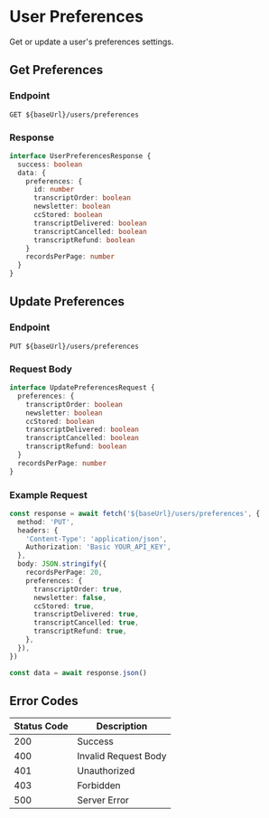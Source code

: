 # User Preferences

Get or update a user's preferences settings.

## Get Preferences

### Endpoint

```http
GET ${baseUrl}/users/preferences
```

### Response

```typescript
interface UserPreferencesResponse {
  success: boolean
  data: {
    preferences: {
      id: number
      transcriptOrder: boolean
      newsletter: boolean
      ccStored: boolean
      transcriptDelivered: boolean
      transcriptCancelled: boolean
      transcriptRefund: boolean
    }
    recordsPerPage: number
  }
}
```

## Update Preferences

### Endpoint

```http
PUT ${baseUrl}/users/preferences
```

### Request Body

```typescript
interface UpdatePreferencesRequest {
  preferences: {
    transcriptOrder: boolean
    newsletter: boolean
    ccStored: boolean
    transcriptDelivered: boolean
    transcriptCancelled: boolean
    transcriptRefund: boolean
  }
  recordsPerPage: number
}
```

### Example Request

```typescript
const response = await fetch('${baseUrl}/users/preferences', {
  method: 'PUT',
  headers: {
    'Content-Type': 'application/json',
    Authorization: 'Basic YOUR_API_KEY',
  },
  body: JSON.stringify({
    recordsPerPage: 20,
    preferences: {
      transcriptOrder: true,
      newsletter: false,
      ccStored: true,
      transcriptDelivered: true,
      transcriptCancelled: true,
      transcriptRefund: true,
    },
  }),
})

const data = await response.json()
```

## Error Codes

| Status Code | Description          |
| ----------- | -------------------- |
| 200         | Success              |
| 400         | Invalid Request Body |
| 401         | Unauthorized         |
| 403         | Forbidden            |
| 500         | Server Error         |
